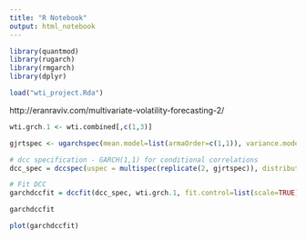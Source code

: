 ```yaml
---
title: "R Notebook"
output: html_notebook
---
```


```r
library(quantmod)
library(rugarch)
library(rmgarch)
library(dplyr)
```

```r
load("wti_project.Rda")
```


http://eranraviv.com/multivariate-volatility-forecasting-2/

```r
wti.grch.1 <- wti.combined[,c(1,3)]

gjrtspec <- ugarchspec(mean.model=list(armaOrder=c(1,1)), variance.model =list(model = "gjrGARCH"),distribution="std") 

# dcc specification - GARCH(1,1) for conditional correlations
dcc_spec = dccspec(uspec = multispec(replicate(2, gjrtspec)), distribution = "mvt")

# Fit DCC
garchdccfit = dccfit(dcc_spec, wti.grch.1, fit.control=list(scale=TRUE)) 
```

```r
garchdccfit
```


```r
plot(garchdccfit)
```

